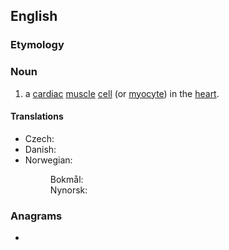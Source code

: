 ==English==

===Etymology===
{{prefix|en|cardio|myocyte}}

===Noun===
{{en-noun}}
{{wikipedia}}

# a [[cardiac]] [[muscle]] [[cell]] (or [[myocyte]]) in the [[heart]].

====Translations====
{{trans-top|cardiac muscle cell}}
* Czech: {{t|cs|kardiomyocyt|m}}
* Danish: {{t|da|hjertemuskelcelle|c}}
* Norwegian:
*: Bokmål: {{t+|nb|hjertemuskelcelle|f}}
*: Nynorsk: {{t|nn|hjartemuskelcelle|f}}
{{trans-mid}}
{{trans-bottom}}

===Anagrams===
* {{anagrams|en|a=accdeimoortyy|myocardiocyte}}
